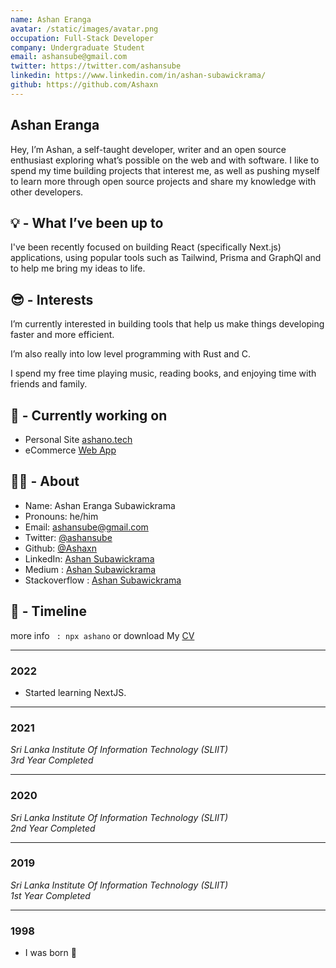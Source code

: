 ```yaml
---
name: Ashan Eranga
avatar: /static/images/avatar.png
occupation: Full-Stack Developer
company: Undergraduate Student
email: ashansube@gmail.com
twitter: https://twitter.com/ashansube
linkedin: https://www.linkedin.com/in/ashan-subawickrama/
github: https://github.com/Ashaxn
---
```


## Ashan Eranga

Hey, I’m Ashan, a self-taught developer, writer and an open source enthusiast exploring what’s possible on the web and with software. I like to spend my time building projects that interest me, as well as pushing myself to learn more through open source projects and share my knowledge with other developers.

## 💡 - What I’ve been up to

I've been recently focused on building React (specifically Next.js) applications, using popular tools such as Tailwind, Prisma and GraphQl and to help me bring my ideas to life.

## 😎 - Interests

I’m currently interested in building tools that help us make things developing faster and more efficient.

I’m also really into low level programming with Rust and C.

I spend my free time playing music, reading books, and enjoying time with friends and family.

## 👷 - Currently working on

- Personal Site [ashano.tech](https://github.com/Ashaxn/ashano-dev)
- eCommerce [Web App](https://github.com/Ashaxn/Ecommerce-Angular)

## 🧑‍💻 - About

- Name: Ashan Eranga Subawickrama
- Pronouns: he/him
- Email: ashansube@gmail.com
- Twitter: [@ashansube](https://twitter.com/ashansube)
- Github: [@Ashaxn](https://github.com/Ashaxn)
- LinkedIn: [Ashan Subawickrama](https://www.linkedin.com/in/ashan-subawickrama/)
- Medium : [Ashan Subawickrama](https://medium.com/@ashansubawickrama)
- Stackoverflow : [Ashan Subawickrama](https://stackoverflow.com/users/9517297/ashan-subawickrama)

## 🌱 - Timeline

more info ` : npx ashano` or download My [CV](https://drive.google.com/file/d/1C7l-pfdw91QENYKjTF0nSE_-8Qt0cMM2/view?usp=sharing)

---

### 2022

- Started learning NextJS.

---

### 2021

_Sri Lanka Institute Of Information Technology (SLIIT)_<br />
_3rd Year Completed_

---

### 2020

_Sri Lanka Institute Of Information Technology (SLIIT)_<br />
_2nd Year Completed_

---

### 2019

_Sri Lanka Institute Of Information Technology (SLIIT)_<br />
_1st Year Completed_

---

### 1998

- I was born 🥚
